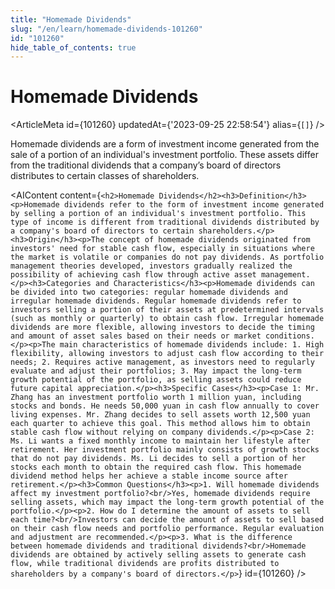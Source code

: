 ```yaml
---
title: "Homemade Dividends"
slug: "/en/learn/homemade-dividends-101260"
id: "101260"
hide_table_of_contents: true
---
```



# Homemade Dividends

<ArticleMeta id={101260} updatedAt={'2023-09-25 22:58:54'} alias={`[]`} />
<div className='border-solid border-b border-t-0 my-4 border-[var(--ifm-color-gray-300)]' />

Homemade dividends are a form of investment income generated from the sale of a portion of an individual's investment portfolio. These assets differ from the traditional dividends that a company’s board of directors distributes to certain classes of shareholders.

<AIContent content={`<h2>Homemade Dividends</h2><h3>Definition</h3><p>Homemade dividends refer to the form of investment income generated by selling a portion of an individual's investment portfolio. This type of income is different from traditional dividends distributed by a company's board of directors to certain shareholders.</p><h3>Origin</h3><p>The concept of homemade dividends originated from investors' need for stable cash flow, especially in situations where the market is volatile or companies do not pay dividends. As portfolio management theories developed, investors gradually realized the possibility of achieving cash flow through active asset management.</p><h3>Categories and Characteristics</h3><p>Homemade dividends can be divided into two categories: regular homemade dividends and irregular homemade dividends. Regular homemade dividends refer to investors selling a portion of their assets at predetermined intervals (such as monthly or quarterly) to obtain cash flow. Irregular homemade dividends are more flexible, allowing investors to decide the timing and amount of asset sales based on their needs or market conditions.</p><p>The main characteristics of homemade dividends include: 1. High flexibility, allowing investors to adjust cash flow according to their needs; 2. Requires active management, as investors need to regularly evaluate and adjust their portfolios; 3. May impact the long-term growth potential of the portfolio, as selling assets could reduce future capital appreciation.</p><h3>Specific Cases</h3><p>Case 1: Mr. Zhang has an investment portfolio worth 1 million yuan, including stocks and bonds. He needs 50,000 yuan in cash flow annually to cover living expenses. Mr. Zhang decides to sell assets worth 12,500 yuan each quarter to achieve this goal. This method allows him to obtain stable cash flow without relying on company dividends.</p><p>Case 2: Ms. Li wants a fixed monthly income to maintain her lifestyle after retirement. Her investment portfolio mainly consists of growth stocks that do not pay dividends. Ms. Li decides to sell a portion of her stocks each month to obtain the required cash flow. This homemade dividend method helps her achieve a stable income source after retirement.</p><h3>Common Questions</h3><p>1. Will homemade dividends affect my investment portfolio?<br/>Yes, homemade dividends require selling assets, which may impact the long-term growth potential of the portfolio.</p><p>2. How do I determine the amount of assets to sell each time?<br/>Investors can decide the amount of assets to sell based on their cash flow needs and portfolio performance. Regular evaluation and adjustment are recommended.</p><p>3. What is the difference between homemade dividends and traditional dividends?<br/>Homemade dividends are obtained by actively selling assets to generate cash flow, while traditional dividends are profits distributed to shareholders by a company's board of directors.</p>`} id={101260} />
